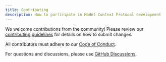 ```yaml
---
title: Contributing
description: How to participate in Model Context Protocol development
---
```


We welcome contributions from the community! Please review our [contributing guidelines](https://github.com/modelcontextprotocol/modelcontextprotocol/blob/main/CONTRIBUTING.md) for details on how to submit changes.

All contributors must adhere to our [Code of Conduct](https://github.com/modelcontextprotocol/modelcontextprotocol/blob/main/CODE_OF_CONDUCT.md).

For questions and discussions, please use [GitHub Discussions](https://github.com/modelcontextprotocol/modelcontextprotocol/discussions).
